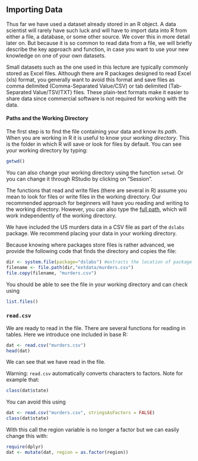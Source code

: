## Importing Data

Thus far we have used a dataset already stored in an R object. A data scientist will rarely have such luck and will have to import data into R from either a file, a database, or some other source. We cover this in more detail later on. But because it is so common to read data from a file, we will briefly describe the key approach and function, in case you want to use your new knowledge on one of your own datasets.

Small datasets such as the one used in this lecture are typically commonly stored as Excel files. Although there
are R packages designed to read Excel (xls) format, you generally want to avoid this format and save files as comma delimited (Comma-Separated Value/CSV) or tab delimited (Tab-Separated Value/TSV/TXT) files. These plain-text formats make it easier to share data since commercial software is not required for working with the data.


#### Paths and the Working Directory

The first step is to find the file containing your data and know its *path*. When you are working in R it is useful to know your _working directory_. This is the folder in which R will save or look for files by default. You can see your working directory by typing:

```r
getwd()
```

You can also change your working directory using the function `setwd`. Or you can change it through RStudio by clicking on "Session".

The functions that read and write files (there are several in R) assume you mean to look for files or write files in the working directory. Our recommended approach for beginners will have you reading and writing to the working directory. However, you can also type the [full path](http://www.computerhope.com/jargon/a/absopath.htm), which will work independently of the working directory.

We have included the US murders data in a CSV file as part of the `dslabs` package. We recommend placing your data in your working directory. 

Because knowing where packages store files is rather advanced, we provide the following code that finds the directory and copies the file:

```r
dir <- system.file(package="dslabs") #extracts the location of package
filename <- file.path(dir,"extdata/murders.csv")
file.copy(filename, "murders.csv")
```

You should be able to see the file in your working directory and can check using

```r
list.files()
```

### `read.csv`

We are ready to read in the file. There are several functions for reading in tables. Here we introduce one included in base R:

```r
dat <- read.csv("murders.csv")
head(dat)
```

We can see that we have read in the file.

Warning: `read.csv` automatically converts characters to factors. Note for example that: 

```r
class(dat$state)
```

You can avoid this using 

```r
dat <- read.csv("murders.csv", stringsAsFactors = FALSE)
class(dat$state)
```

With this call the region variable is no longer a factor but we can easily change this with:

```r
require(dplyr)
dat <- mutate(dat, region = as.factor(region))
```


